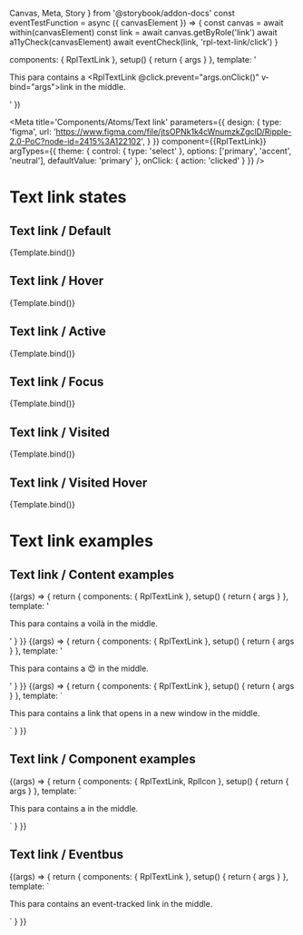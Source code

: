   Canvas,
  Meta,
  Story
} from '@storybook/addon-docs'
const eventTestFunction = async ({ canvasElement }) => {
  const canvas = await within(canvasElement)
  const link = await canvas.getByRole('link')
  await a11yCheck(canvasElement)
  await eventCheck(link, 'rpl-text-link/click')
}

  components: { RplTextLink },
  setup() {
    return { args }
  },
  template: '<p class="sb-container">This para contains a <RplTextLink @click.prevent="args.onClick()" v-bind="args">link</RplTextLink> in the middle.</p>'
})

<Meta
  title='Components/Atoms/Text link'
  parameters={{
    design: {
      type: 'figma',
      url:
        'https://www.figma.com/file/jtsOPNk1k4cWnumzkZgclD/Ripple-2.0-PoC?node-id=2415%3A122102',
    }
  }}
  component={{RplTextLink}}
  argTypes={{
    theme: {
      control: { type: 'select' },
      options: ['primary', 'accent', 'neutral'],
      defaultValue: 'primary'
    },
    onClick: { action: 'clicked' }
  }}
/>

# Text link states

<ArgsTable of={RplTextLink} />

## Text link / Default

<Canvas>
  <Story
    play={a11yStoryCheck}
    name='Default'
  >
    {Template.bind()}
  </Story>
</Canvas>

## Text link / Hover

<Canvas>
  <Story
    name='Default/Hover'
    play={a11yStoryCheck}
    parameters={{ pseudo: { hover: true } }}
  >
    {Template.bind()}
  </Story>
</Canvas>

## Text link / Active

<Canvas>
  <Story
    name='Default/Active'
    play={a11yStoryCheck}
    parameters={{ pseudo: { active: true } }}
  >
    {Template.bind()}
  </Story>
</Canvas>

## Text link / Focus

<Canvas>
  <Story
    name='Default/Focus'
    play={a11yStoryCheck}
    parameters={{ pseudo: { focus: true } }}
  >
    {Template.bind()}
  </Story>
</Canvas>

## Text link / Visited

<Canvas>
  <Story
    name='Default/Visited'
    play={a11yStoryCheck}
    parameters={{ pseudo: { visited: true } }}
  >
    {Template.bind()}
  </Story>
</Canvas>

## Text link / Visited Hover

<Canvas>
  <Story
    name='Default/VisitedHover'
    play={a11yStoryCheck}
    parameters={{ pseudo: { hover: true, visited: true } }}
  >
    {Template.bind()}
  </Story>
</Canvas>

# Text link examples

## Text link / Content examples

<Canvas>
  <Story name="Examples/Content/Accent" play={a11yStoryCheck}>
    {(args) => {
      return {
        components: { RplTextLink },
        setup() { return { args } },
        template: '<p class="sb-container">This para contains a <RplTextLink>voilà</RplTextLink> in the middle.</p>'
      }
    }}
  </Story>
  <Story name="Examples/Content/Emoji" play={a11yStoryCheck}>
    {(args) => {
      return {
        components: { RplTextLink },
        setup() { return { args } },
        template: '<p class="sb-container">This para contains a <RplTextLink>😍</RplTextLink> in the middle.</p>'
      }
    }}
  </Story>
  <Story name="Examples/Content/Target" play={a11yStoryCheck}>
    {(args) => {
      return {
        components: { RplTextLink },
        setup() { return { args } },
        template: `<p class="sb-container">This para contains a <RplTextLink target="_blank">link that opens in a new window</RplTextLink> in the middle.</p>`
      }
    }}
  </Story>
</Canvas>

## Text link / Component examples

<Canvas>
  <Story name="Examples/Component/Icon" play={a11yStoryCheck}>
    {(args) => {
      return {
        components: { RplTextLink, RplIcon },
        setup() { return { args } },
        template: `<p class="sb-container">This para contains a <RplTextLink><RplIcon name="icon-download" title="download icon"></RplIcon></RplTextLink> in the middle.</p>`
      }
    }}
  </Story>
</Canvas>

## Text link / Eventbus

<Canvas>
  <Story
    name="Examples/Eventbus"
    play={eventTestFunction}
  >
    {(args) => {
      return {
        components: { RplTextLink },
        setup() { return { args } },
        template: `<p class="sb-container">This para contains an <RplTextLink @click.prevent="args.onClick()">event-tracked link</RplTextLink> in the middle.</p>`
      }
    }}
  </Story>
</Canvas>
